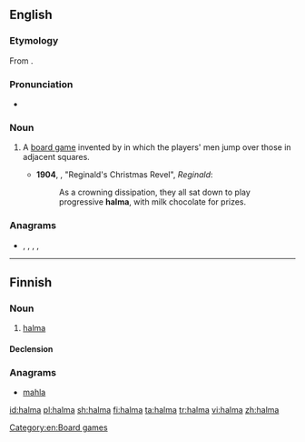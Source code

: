 ==English==
{{wikipedia}}

===Etymology===
From {{etyl|grc|en}} {{m|grc|ἅλμα||leap}}.

===Pronunciation===
* {{a|UK}} {{IPA|/ˈhalmə/|lang=en}}

===Noun===
{{en-noun}}

# {{label|en|board game}} A [[board game]] invented by {{w|George Howard Monks}} in which the players' men jump over those in adjacent squares.
#* '''1904''', {{w|Saki|‘Saki’}}, "Reginald's Christmas Revel", ''Reginald'':
#*: As a crowning dissipation, they all sat down to play progressive '''halma''', with milk chocolate for prizes.

===Anagrams===
* {{l|en|almah}}, {{l|en|Hamal}}, {{l|en|hamal}}, {{l|en|Mahal}}, {{l|en|mahal}}

[[Category:en:Board games]]

----

==Finnish==

===Noun===
{{fi-noun}}

# {{label|fi|board game}} [[#English|halma]]

====Declension====
{{fi-decl-kala|halm|||a}}

===Anagrams===
* [[mahla#Finnish|mahla]]

[[id:halma]]
[[pl:halma]]
[[sh:halma]]
[[fi:halma]]
[[ta:halma]]
[[tr:halma]]
[[vi:halma]]
[[zh:halma]]